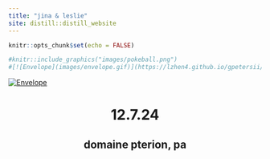 ```yaml
---
title: "jina & leslie"
site: distill::distill_website
---
```




```r
knitr::opts_chunk$set(echo = FALSE)
```

```r
#knitr::include_graphics("images/pokeball.png")
#[![Envelope](images/envelope.gif)](https://lzhen4.github.io/gpetersii/pictures.html)
```

<style>
  .transition-link {
    transition: transform 0.3s ease;
  }
  .transition-link:hover {
    transform: scale(1.05);
  }
</style>


[![Envelope](images/envelope.gif){.transition-link}](https://lzhen4.github.io/gpetersii/pictures.html)

<center>
# 12.7.24
## domaine pterion, pa
</center>


